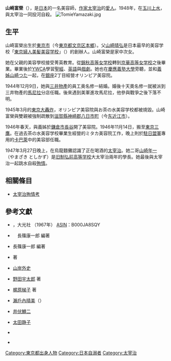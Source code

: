 {{Correct title|山﨑富榮|reason=命名}}
{{Japanese
| japanese = 山﨑 富栄
| kana = やまざき とみえ
| romaji = Yamazaki Tomie
| kyujitai = 山﨑 富榮
}}
'''山崎富榮'''（{{bd|1919年|9月24日|1948年|6月13日}}），是[[日本|日本]]的一名美容師，[[作家|作家]][[太宰治|太宰治]]的[[愛人|愛人]]。1948年，在[[玉川上水|玉川上水]]，與太宰治一同投河自殺。
[[File:TomieYamazaki.jpg|thumb]]

== 生平 ==
山崎富榮出生於[[東京市|東京市]]{{Link-ja|本鄉區|本郷区}}（今[[東京都|東京都]][[文京区|文京区]][[本鄉|本鄉]]）。父[[山崎晴弘|山崎晴弘]]是日本最早的美容学校「[[東京婦人美髪美容学校|東京婦人美髪美容学校]]」（{{lang|ja|お茶の水美容学校}}）的創辦人。山崎富榮是家中次女。

她在父親的美容學校接受菁英教育。從[[錦秋高等女学校|錦秋高等女学校]]轉到[[京華女子中学校・高等学校|京華高等女学校]]之後畢業。畢業後於[[基督教女青年會|YWCA]]學習[[聖經|聖經]]、[[英語|英語]]與[[戲劇|戲劇]]。她也在[[慶應義塾大學|慶應義塾大學]]旁聽，並和[[義姊|義姊]][[山崎つた|山崎つた]]一起，在[[銀座|銀座]]2丁目經營オリンピア美容院。

1944年12月9日，她與[[三井物產|三井物產]]的員工奥名修一結婚。婚後十天奧名修一就被派到三井物產的[[馬尼拉|馬尼拉]]分店任職。後來遇到美軍進攻馬尼拉，他參與戰爭之後下落不明。

1945年3月的[[東京大轟炸|東京大轟炸]]，オリンピア美容院與お茶の水美容学校都被燒毀。山崎富榮與雙親被強制疏散到[[滋賀縣|滋賀縣]][[神崎郡_(滋賀縣)|神崎郡]][[八日市町|八日市町]]（今[[东近江市|东近江市]]）。

1946年春天，與義姊於[[鎌倉市|鎌倉市]][[長谷|長谷]]開了美容院。1946年11月14日，搬至[[東京|東京]][[三鷹|三鷹]]。在過去茶の水美容学校畢業生經營的ミタカ美容院工作，晚上則於[[駐日盟軍總司令|駐日盟軍]]專用的[[卡巴萊|卡巴萊]]中的美容部任職。

1947年3月27日晚上，在烏龍麵攤認識了正在喝酒的[[太宰治|太宰治]]。她二哥[[山崎年一|山崎年一]]（やまざき としかず）是[[旧制弘前高等学校|旧制弘前高等学校]]大太宰治兩年的學長。她最後與太宰治一起跳水自殺[[殉情|殉情]]。

== 相關條目 ==

* [[太宰治殉情考|太宰治殉情考]]

== 參考文獻 ==
* {{lang|ja|『山崎富栄の生涯：太宰治その死と真実』}} {{Link-ja|長篠康一郎|長篠康一郎}}，大光社 （1967年） [[Amazon_Standard_Identification_Number|ASIN]]：B000JA8SQY
* {{lang|ja|『太宰治との愛と死のノート』}}　長篠康一郎 編著
* {{lang|ja|『愛は死と共に』}} 長篠康一郎 編著
* {{lang|ja|『回想 太宰治』}} {{Link-ja|野原一夫|野原一夫}} 著
* {{lang|ja|『人間太宰治』}} [[山岸外史|山岸外史]]
* {{lang|ja|『六人の作家未亡人』}} [[野田宇太郎|野田宇太郎]] 著
* {{lang|ja|『玉川上水情死考』}}[[梶原梯子|梶原梯子]] 著
* {{lang|ja|『三鷹下連雀』}} [[瀨戶內晴美|瀨戶內晴美]]（{{lang|ja|現・寂聴}}）
* {{lang|ja|『をんなごころ』}} [[井伏鱒二|井伏鱒二]]
* {{lang|ja|『斜陽日記』}} [[太田静子|太田静子]]
* {{lang|ja|『恋の蛍 山崎富栄と太宰治』}} {{Link-ja|松本侑子|松本侑子}}
*{{Cite book|title={{lang|ja|『太宰治情死考』}} |last=坂口|first=安吾|authorlink=坂口安吾}}
{{authority control}}
[[Category:東京都出身人物|Category:東京都出身人物]]
[[Category:日本自溺者|Category:日本自溺者]]
[[Category:太宰治|Category:太宰治]]